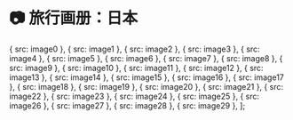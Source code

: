 # 📷 旅行画册：日本



   { src: image0 },
   { src: image1 },
   { src: image2 },
   { src: image3 },
   { src: image4 },
   { src: image5 },
   { src: image6 },
   { src: image7 },
   { src: image8 },
   { src: image9 },
   { src: image10 },
   { src: image11 },
   { src: image12 },
   { src: image13 },
   { src: image14 },
   { src: image15 },
   { src: image16 },
   { src: image17 },
   { src: image18 },
   { src: image19 },
   { src: image20 },
   { src: image21 },
   { src: image22 },
   { src: image23 },
   { src: image24 },
   { src: image25 },
   { src: image26 },
   { src: image27 },
   { src: image28 },
   { src: image29 },
];

<br/>

<Gallery images={images} />
